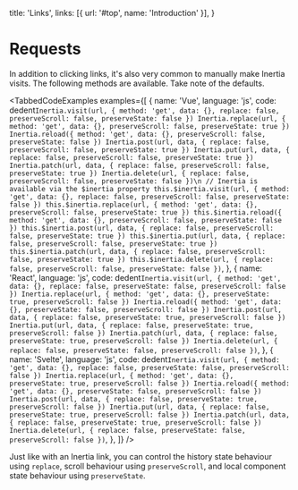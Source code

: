 
  title: 'Links',
  links: [{ url: '#top', name: 'Introduction' }],
}

# Requests

In addition to clicking links, it's also very common to manually make Inertia visits. The following methods are available. Take note of the defaults.

<TabbedCodeExamples
  examples={[
    {
      name: 'Vue',
      language: 'js',
      code: dedent`
        Inertia.visit(url, { method: 'get', data: {}, replace: false, preserveScroll: false, preserveState: false })
        Inertia.replace(url, { method: 'get', data: {}, preserveScroll: false, preserveState: true })
        Inertia.reload({ method: 'get', data: {}, preserveScroll: false, preserveState: false })
        Inertia.post(url, data, { replace: false, preserveScroll: false, preserveState: true })
        Inertia.put(url, data, { replace: false, preserveScroll: false, preserveState: true })
        Inertia.patch(url, data, { replace: false, preserveScroll: false, preserveState: true })
        Inertia.delete(url, { replace: false, preserveScroll: false, preserveState: false })\n
        // Inertia is available via the $inertia property
        this.$inertia.visit(url, { method: 'get', data: {}, replace: false, preserveScroll: false, preserveState: false })
        this.$inertia.replace(url, { method: 'get', data: {}, preserveScroll: false, preserveState: true })
        this.$inertia.reload({ method: 'get', data: {}, preserveScroll: false, preserveState: false })
        this.$inertia.post(url, data, { replace: false, preserveScroll: false, preserveState: true })
        this.$inertia.put(url, data, { replace: false, preserveScroll: false, preserveState: true })
        this.$inertia.patch(url, data, { replace: false, preserveScroll: false, preserveState: true })
        this.$inertia.delete(url, { replace: false, preserveScroll: false, preserveState: false })
      `,
    },
    {
      name: 'React',
      language: 'js',
      code: dedent`
        Inertia.visit(url, { method: 'get', data: {}, replace: false, preserveState: false, preserveScroll: false })
        Inertia.replace(url, { method: 'get', data: {}, preserveState: true, preserveScroll: false })
        Inertia.reload({ method: 'get', data: {}, preserveState: false, preserveScroll: false })
        Inertia.post(url, data, { replace: false, preserveState: true, preserveScroll: false })
        Inertia.put(url, data, { replace: false, preserveState: true, preserveScroll: false })
        Inertia.patch(url, data, { replace: false, preserveState: true, preserveScroll: false })
        Inertia.delete(url, { replace: false, preserveState: false, preserveScroll: false })
      `,
    },
    {
      name: 'Svelte',
      language: 'js',
      code: dedent`
        Inertia.visit(url, { method: 'get', data: {}, replace: false, preserveState: false, preserveScroll: false })
        Inertia.replace(url, { method: 'get', data: {}, preserveState: true, preserveScroll: false })
        Inertia.reload({ method: 'get', data: {}, preserveState: false, preserveScroll: false })
        Inertia.post(url, data, { replace: false, preserveState: true, preserveScroll: false })
        Inertia.put(url, data, { replace: false, preserveState: true, preserveScroll: false })
        Inertia.patch(url, data, { replace: false, preserveState: true, preserveScroll: false })
        Inertia.delete(url, { replace: false, preserveState: false, preserveScroll: false })
      `,
    },
  ]}
/>

Just like with an Inertia link, you can control the history state behaviour using `replace`, scroll behaviour using `preserveScroll`, and local component state behaviour using `preserveState`.
